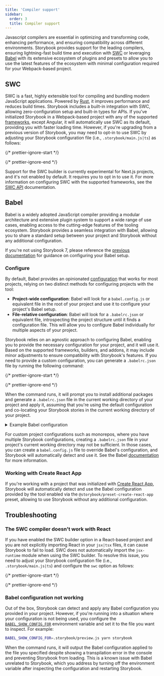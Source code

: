 ```yaml
---
title: 'Compiler support'
sidebar:
  order: 3
  title: Compiler support
---
```


Javascript compilers are essential in optimizing and transforming code, enhancing performance, and ensuring compatibility across different environments. Storybook provides support for the leading compilers, ensuring lightning-fast build time and execution with [SWC](https://swc.rs/) or leveraging [Babel](https://babeljs.io/) with its extensive ecosystem of plugins and presets to allow you to use the latest features of the ecosystem with minimal configuration required for your Webpack-based project.

## SWC

SWC is a fast, highly extensible tool for compiling and bundling modern JavaScript applications. Powered by [Rust](https://www.rust-lang.org/), it improves performance and reduces build times. Storybook includes a built-in integration with SWC, allowing zero-configuration setup and built-in types for APIs. If you've initialized Storybook in a Webpack-based project with any of the supported [frameworks](./frameworks.mdx), except Angular, it will automatically use SWC as its default, providing you with faster loading time. However, if you're upgrading from a previous version of Storybook, you may need to opt-in to use SWC by adjusting your Storybook configuration file (i.e., `.storybook/main.js|ts`) as follows:

{/* prettier-ignore-start */}

<CodeSnippets path="main-config-framework-options-builder-use-swc.md" />

{/* prettier-ignore-end */}

<Callout variant="info">

  Support for the SWC builder is currently experimental for Next.js projects, and it's not enabled by default. It requires you to opt in to use it. For more information on configuring SWC with the supported frameworks, see the [SWC API](../../api/main-config/main-config-swc.mdx) documentation.

</Callout>

## Babel

Babel is a widely adopted JavaScript compiler providing a modular architecture and extensive plugin system to support a wide range of use cases, enabling access to the cutting-edge features of the tooling ecosystem. Storybook provides a seamless integration with Babel, allowing you to share a standard setup between your project and Storybook without any additional configuration.

<Callout variant="info">

  If you're not using Storybook 7, please reference the [previous documentation](https://storybook.js.org/docs/6/configure/integration/babel) for guidance on configuring your Babel setup.
  
</Callout>

### Configure

By default, Babel provides an opinionated [configuration](https://babeljs.io/docs/config-files) that works for most projects, relying on two distinct methods for configuring projects with the tool:

* **Project-wide configuration**: Babel will look for a `babel.config.js` or equivalent file in the root of your project and use it to configure your project's Babel setup.
* **File-relative configuration**: Babel will look for a `.babelrc.json` or equivalent file, introspecting the project structure until it finds a configuration file. This will allow you to configure Babel individually for multiple aspects of your project.

Storybook relies on an agnostic approach to configuring Babel, enabling you to provide the necessary configuration for your project, and it will use it. Based on the supported frameworks, builders, and addons, it may include minor adjustments to ensure compatibility with Storybook's features. If you need to provide a custom configuration, you can generate a `.babelrc.json` file by running the following command:

{/* prettier-ignore-start */}

<CodeSnippets path="storybook-cli-babelrc-file.md" />

{/* prettier-ignore-end */}

When the command runs, it will prompt you to install additional packages and generate a `.babelrc.json` file in the current working directory of your project and apply it, assuming that you're using the default configuration and co-locating your Storybook stories in the current working directory of your project.

<details>
  <summary>Example Babel configuration</summary>

  ```json
  {
    "sourceType": "unambiguous",
    "presets": [
      [
        "@babel/preset-env",
        {
          "shippedProposals": true,
          "loose": true
        }
      ],
      "@babel/preset-typescript"
    ],
    "plugins": [
      "@babel/plugin-transform-shorthand-properties",
      "@babel/plugin-transform-block-scoping",
      [
        "@babel/plugin-proposal-decorators",
        {
          "legacy": true
        }
      ],
      [
        "@babel/plugin-proposal-class-properties",
        {
          "loose": true
        }
      ],
      [
        "@babel/plugin-proposal-private-methods",
        {
          "loose": true
        }
      ],
      "@babel/plugin-proposal-export-default-from",
      "@babel/plugin-syntax-dynamic-import",
      [
        "@babel/plugin-proposal-object-rest-spread",
        {
          "loose": true,
          "useBuiltIns": true
        }
      ],
      "@babel/plugin-transform-classes",
      "@babel/plugin-transform-arrow-functions",
      "@babel/plugin-transform-parameters",
      "@babel/plugin-transform-destructuring",
      "@babel/plugin-transform-spread",
      "@babel/plugin-transform-for-of",
      "babel-plugin-macros",
      "@babel/plugin-proposal-optional-chaining",
      "@babel/plugin-proposal-nullish-coalescing-operator",
      [
        "babel-plugin-polyfill-corejs3",
        {
          "method": "usage-global",
          "absoluteImports": "core-js",
          "version": "3.18.3"
        }
      ]
    ]
  }
  ```
</details>

<Callout variant="info">

  For custom project configurations such as monorepos, where you have multiple Storybook configurations, creating a `.babelrc.json` file in your project's current working directory may not be sufficient. In those cases, you can create a `babel.config.js` file to override Babel's configuration, and Storybook will automatically detect and use it. See the Babel [documentation](https://babeljs.io/docs/config-files) for more information.
  
</Callout>

### Working with Create React App

If you're working with a project that was initialized with [Create React App](https://create-react-app.dev/), Storybook will automatically detect and use the Babel configuration provided by the tool enabled via the `@storybook/preset-create-react-app` preset, allowing to use Storybook without any additional configuration.

## Troubleshooting

<IfRenderer renderer="react">

  ### The SWC compiler doesn't work with React

  If you have enabled the SWC builder option in a React-based project and you are not explicitly importing React in your `jsx|tsx` files, it can cause Storybook to fail to load. SWC does not automatically import the `jsx-runtime` module when using the SWC builder. To resolve this issue, you need to adjust your Storybook configuration file (i.e., `.storybook/main.js|ts`) and configure the `swc` option as follows:

  {/* prettier-ignore-start */}

  <CodeSnippets path="main-config-swc-jsx-transform.md" />

  {/* prettier-ignore-end */}
  
</IfRenderer>

### Babel configuration not working

Out of the box, Storybook can detect and apply any Babel configuration you provided in your project. However, if you're running into a situation where your configuration is not being used, you configure the [`BABEL_SHOW_CONFIG_FOR`](https://babeljs.io/docs/configuration#print-effective-configs) environment variable and set it to the file you want to inspect. For example:

```sh
BABEL_SHOW_CONFIG_FOR=.storybook/preview.js yarn storybook
```

When the command runs, it will output the Babel configuration applied to the file you specified despite showing a transpilation error in the console and preventing Storybook from loading. This is a known issue with Babel unrelated to Storybook, which you address by turning off the environment variable after inspecting the configuration and restarting Storybook.

